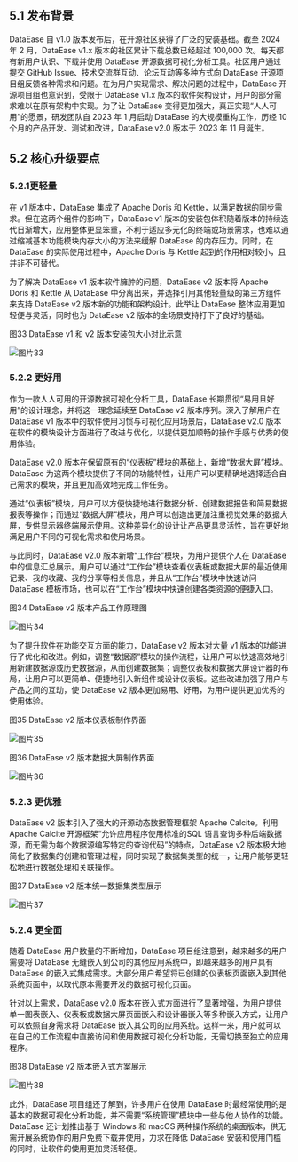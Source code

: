 ## 5.1 发布背景

DataEase 自 v1.0 版本发布后，在开源社区获得了广泛的安装基础。截至 2024 年 2 月，DataEase v1.x 版本的社区累计下载总数已经超过 100,000 次。每天都有新用户认识、下载并使用 DataEase 开源数据可视化分析工具。社区用户通过提交 GitHub Issue、技术交流群互动、论坛互动等多种方式向 DataEase 开源项目组反馈各种需求和问题。在为用户实现需求、解决问题的过程中，DataEase 开源项目组也意识到，受限于 DataEase v1.x 版本的软件架构设计，用户的部分需求难以在原有架构中实现。为了让 DataEase 变得更加强大，真正实现“人人可用”的愿景，研发团队自 2023 年 1 月启动 DataEase 的大规模重构工作，历经 10 个月的产品开发、测试和改进，DataEase v2.0 版本于 2023 年 11 月诞生。

## 5.2 核心升级要点

### 5.2.1更轻量

在 v1 版本中，DataEase 集成了 Apache Doris 和 Kettle，以满足数据的同步需求。但在这两个组件的影响下，DataEase v1 版本的安装包体积随着版本的持续迭代日渐增大，应用整体更显笨重，不利于适应多元化的终端或场景需求，也难以通过缩减基本功能模块内存大小的方法来缓解 DataEase 的内存压力。同时，在 DataEase 的实际使用过程中，Apache Doris 与 Kettle 起到的作用相对较小，且并非不可替代。

为了解决 DataEase v1 版本软件臃肿的问题，DataEase v2 版本将 Apache Doris 和 Kettle 从 DataEase 中分离出来，并选择引用其他轻量级的第三方组件来支持 DataEase v2 版本新的功能和架构设计。此举让 DataEase 整体应用更加轻便与灵活，同时也为 DataEase v2 版本的全场景支持打下了良好的基础。

图33 DataEase v1 和 v2 版本安装包大小对比示意

![图片33](/whitepaper/图片33.png "DataEase v1 和 v2 版本安装包大小对比示意")

### 5.2.2 更好用

作为一款人人可用的开源数据可视化分析工具，DataEase 长期贯彻“易用且好用”的设计理念，并将这一理念延续至 DataEase v2 版本序列。深入了解用户在 DataEase v1 版本中的软件使用习惯与可视化应用场景后，DataEase v2.0 版本在软件的模块设计方面进行了改进与优化，以提供更加顺畅的操作手感与优秀的使用体验。

DataEase v2.0 版本在保留原有的“仪表板”模块的基础上，新增“数据大屏”模块。DataEase 为这两个模块提供了不同的功能特性，让用户可以更精确地选择适合自己需求的模块，并且更加高效地完成工作任务。

通过“仪表板”模块，用户可以方便快捷地进行数据分析、创建数据报告和简易数据报表等操作；而通过“数据大屏”模块，用户可以创造出更加注重视觉效果的数据大屏，专供显示器终端展示使用。这种差异化的设计让产品更具灵活性，旨在更好地满足用户不同的可视化需求和使用场景。

与此同时，DataEase v2.0 版本新增“工作台”模块，为用户提供个人在 DataEase 中的信息汇总展示。用户可以通过“工作台”模块查看仪表板或数据大屏的最近使用记录、我的收藏、我的分享等相关信息，并且从“工作台”模块中快速访问 DataEase 模板市场，也可以在“工作台”模块中快速创建各类资源的便捷入口。

图34 DataEase v2 版本产品工作原理图

![图片34](/whitepaper/图片34.png "DataEase v2 版本产品工作原理图")

为了提升软件在功能交互方面的能力，DataEase v2 版本对大量 v1 版本的功能进行了优化和改进。例如，调整“数据源”模块的操作流程，让用户可以快速高效地引用新建数据源或历史数据源，从而创建数据集；调整仪表板和数据大屏设计器的布局，让用户可以更简单、便捷地引入新组件或设计仪表板。这些改进加强了用户与产品之间的互动，使 DataEase v2 版本更加易用、好用，为用户提供更加优秀的使用体验。

图35 DataEase v2 版本仪表板制作界面

![图片35](/whitepaper/图片35.png "DataEase v2 版本仪表板制作界面")

图36 DataEase v2 版本数据大屏制作界面

![图片36](/whitepaper/图片36.png "DataEase v2 版本数据大屏制作界面")

### 5.2.3 更优雅

DataEase v2 版本引入了强大的开源动态数据管理框架 Apache Calcite。利用 Apache Calcite 开源框架“允许应用程序使用标准的SQL 语言查询多种后端数据源，而无需为每个数据源编写特定的查询代码”的特点，DataEase v2 版本极大地简化了数据集的创建和管理过程，同时实现了数据集类型的统一，让用户能够更轻松地进行数据处理和关联操作。

图37 DataEase v2 版本统一数据集类型展示

![图片37](/whitepaper/图片37.png "DataEase v2 版本统一数据集类型展示")

### 5.2.4 更全面

随着 DataEase 用户数量的不断增加，DataEase 项目组注意到，越来越多的用户需要将 DataEase 无缝嵌入到公司的其他应用系统中，即越来越多的用户具有 DataEase 的嵌入式集成需求。大部分用户希望将已创建的仪表板页面嵌入到其他系统页面中，以取代原本需要开发的数据可视化页面。

针对以上需求，DataEase v2.0 版本在嵌入式方面进行了显著增强，为用户提供单一图表嵌入、仪表板或数据大屏页面嵌入和设计器嵌入等多种嵌入方式，让用户可以依照自身需求将 DataEase 嵌入其公司的应用系统。这样一来，用户就可以在自己的工作流程中直接访问和使用数据可视化分析功能，无需切换至独立的应用程序。

图38 DataEase v2 版本嵌入式方案展示

![图片38](/whitepaper/图片38.png "DataEase v2 版本嵌入式方案展示")

此外，DataEase 项目组还了解到，许多用户在使用 DataEase 时最经常使用的是基本的数据可视化分析功能，并不需要“系统管理”模块中一些与他人协作的功能。DataEase 还计划推出基于 Windows 和 macOS 两种操作系统的桌面版本，供无需开展系统协作的用户免费下载并使用，力求在降低 DataEase 安装和使用门槛的同时，让软件的使用更加灵活轻便。
